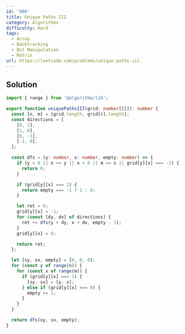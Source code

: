 ```yaml
---
id: '980'
title: Unique Paths III
category: Algorithms
difficulty: Hard
tags:
  - Array
  - Backtracking
  - Bit Manipulation
  - Matrix
url: https://leetcode.com/problems/unique-paths-iii
---
```


## Solution

```typescript filename="solution.ts" copy
import { range } from '@algorithm/lib';

export function uniquePathsIII(grid: number[][]): number {
  const [n, m] = [grid.length, grid[0].length];
  const directions = [
    [0, 1],
    [1, 0],
    [0, -1],
    [-1, 0],
  ];

  const dfs = (y: number, x: number, empty: number) => {
    if (y < 0 || n <= y || x < 0 || m <= x || grid[y][x] === -1) {
      return 0;
    }

    if (grid[y][x] === 2) {
      return empty === -1 ? 1 : 0;
    }

    let ret = 0;
    grid[y][x] = -1;
    for (const [dy, dx] of directions) {
      ret += dfs(y + dy, x + dx, empty - 1);
    }
    grid[y][x] = 0;

    return ret;
  };

  let [sy, sx, empty] = [0, 0, 0];
  for (const y of range(n)) {
    for (const x of range(m)) {
      if (grid[y][x] === 1) {
        [sy, sx] = [y, x];
      } else if (grid[y][x] === 0) {
        empty += 1;
      }
    }
  }

  return dfs(sy, sx, empty);
}
```
